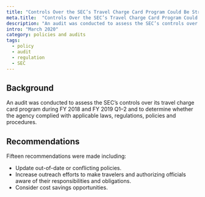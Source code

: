 ```yaml
---
title: "Controls Over the SEC’s Travel Charge Card Program Could Be Strengthened To More Fully Comply With Requirements and Maximize Benefits"
meta.title:  "Controls Over the SEC’s Travel Charge Card Program Could Be Strengthened To More Fully Comply With Requirements and Maximize Benefits"
description: "An audit was conducted to assess the SEC’s controls over its travel charge card program during FY 2018 and FY 2019."
intro: "March 2020"
category: policies and audits
tags:
  - policy
  - audit
  - regulation
  - SEC
---
```



<LinkButton link="https://www.sec.gov/files/Controls-Over-the-SECs-Travel-Charge-Card-Program-Could-Be-Strengthened-Report-No-560.pdf" text="View full audit" />

## Background

An audit was conducted to assess the SEC’s controls over its travel charge card program during FY 2018 and FY 2019 Q1–2 and to determine whether the agency complied with applicable laws, regulations, policies and procedures.

## Recommendations

Fifteen recommendations were made including:

- Update out-of-date or conflicting policies.
- Increase outreach efforts to make travelers and authorizing officials aware of their responsibilities and obligations.
- Consider cost savings opportunities. 
